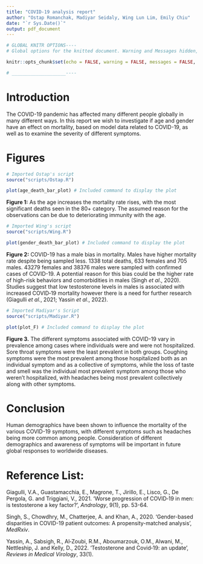 ```yaml
---
title: "COVID-19 analysis report"
author: "Ostap Romanchak, Madiyar Seidaly, Wing Lun Lim, Emily Chiu"
date: "`r Sys.Date()`"
output: pdf_document
---
```


```r

# GLOBAL KNITR OPTIONS----
# Global options for the knitted document. Warning and Messages hidden, code hidden, outputs hidden and will be shown individually.

knitr::opts_chunk$set(echo = FALSE, warning = FALSE, messages = FALSE, include = FALSE)

# ____________________----

```

# Introduction

The COVID-19 pandemic has affected many different people globally in many different ways. In this report we wish to investigate if age and gender have an effect on mortality, based on model data related to COVID-19, as well as to examine the severity of different symptoms.

# Figures

```r
# Imported Ostap's script
source("scripts/Ostap.R")

```

```r
plot(age_death_bar_plot) # Included command to display the plot

```

**Figure 1:** As the age increases the mortality rate rises, with the most significant deaths seen in the 80+ category. The assumed reason for the observations can be due to deteriorating immunity with the age.

```r
# Imported Wing's script
source("scripts/Wing.R")

```

```r
plot(gender_death_bar_plot) # Included command to display the plot

```

**Figure 2:** COVID-19 has a male bias in mortality. Males have higher mortality rate despite being sampled less. 1338 total deaths, 633 females and 705 males. 43279 females and 38376 males were sampled with confirmed cases of COVID-19. A potential reason for this bias could be the higher rate of high-risk behaviors and comorbidities in males (Singh *et al*., 2020). Studies suggest that low testosterone levels in males is associated with increased COVID‐19 mortality however there is a need for further research (Giagulli *et al*., 2021; Yassin *et al*., 2022).

```r
# Imported Madiyar's Script
source("scripts/Madiyar.R")

```

```r
plot(plot_F) # Included command to display the plot

```

**Figure 3.** The different symptoms associated with COVID-19 vary in prevalence among cases where individuals were and were not hospitalized. Sore throat symptoms were the least prevalent in both groups. Coughing symptoms were the most prevalent among those hospitalized both as an individual symptom and as a collective of symptoms, while the loss of taste and smell was the individual most prevalent symptom among those who weren't hospitalized, with headaches being most prevalent collectively along with other symptoms.

# Conclusion

Human demographics have been shown to influence the mortality of the various COVID-19 symptoms, with different symptoms such as headaches being more common among people. Consideration of different demographics and awareness of symptoms will be important in future global responses to worldwide diseases.

# Reference List:

Giagulli, V.A., Guastamacchia, E., Magrone, T., Jirillo, E., Lisco, G., De Pergola, G. and Triggiani, V., 2021. 'Worse progression of COVID‐19 in men: is testosterone a key factor?', *Andrology*, 9(1), pp. 53-64.

Singh, S., Chowdhry, M., Chatterjee, A. and Khan, A., 2020. 'Gender-based disparities in COVID-19 patient outcomes: A propensity-matched analysis', *MedRxiv*.

Yassin, A., Sabsigh, R., Al‐Zoubi, R.M., Aboumarzouk, O.M., Alwani, M., Nettleship, J. and Kelly, D., 2022. 'Testosterone and Covid‐19: an update', *Reviews in Medical Virology*, 33(1).
